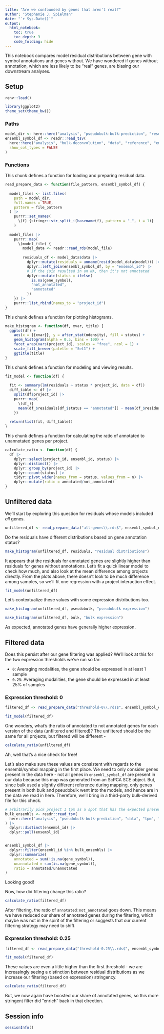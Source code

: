 ```yaml
---
title: "Are we confounded by genes that aren't real?"
author: "Stephanie J. Spielman"
date: "`r Sys.Date()`"
output:
  html_notebook:
    toc: true
    toc_depth: 3
    code_folding: hide
---
```


This notebook compares model residual distributions between gene with symbol annotations and genes without. 
We have wondered if genes without annotation, which are less likely to be "real" genes, are biasing our downstream analyses.


## Setup


```r
renv::load()

library(ggplot2)
theme_set(theme_bw())
```

### Paths

```r
model_dir <- here::here("analysis", "pseudobulk-bulk-prediction", "results", "models")
ensembl_symbol_df <- readr::read_tsv(
  here::here("analysis", "bulk-deconvolution", "data", "reference", "ensembl_symbol.tsv"), 
  show_col_types = FALSE
)
```

### Functions

This chunk defines a function for loading and preparing residual data.
```r
read_prepare_data <- function(file_pattern, ensembl_symbol_df) {
  
  model_files <- list.files(
    path = model_dir,
    full.names = TRUE,
    pattern = file_pattern
  ) |>
    purrr::set_names(
      \(f) {stringr::str_split_i(basename(f), pattern = "_", i = 1)}
    )
  
  model_files |>
    purrr::map(
      \(model_file) {
        model_data <- readr::read_rds(model_file)
        
        residuals_df <- model_data$data |> 
          dplyr::mutate(residuals = unname(resid(model_data$model))) |> 
          dplyr::left_join(ensembl_symbol_df, by = "ensembl_id") |>
          # If the join resulted in an NA, then it's not annotated
          dplyr::mutate(status = ifelse(
            is.na(gene_symbol), 
            "not_annotated", 
            "annotated"
          ))
    }) |>
    purrr::list_rbind(names_to = "project_id")
}
```

This chunk defines a function for plotting histograms.
```r
make_histogram <- function(df, xvar, title) {
  ggplot(df) +
    aes(x = {{xvar}}, y = after_stat(ndensity), fill = status) + 
    geom_histogram(alpha = 0.5, bins = 100) +
    facet_wrap(vars(project_id), scales = "free", ncol = 1) +
    scale_fill_brewer(palette = "Set1") +
    ggtitle(title)  
}
```

This chunk defines a function for modeling and viewing results.
```r
fit_model <- function(df) {
    
  fit <- summary(lm(residuals ~ status * project_id, data = df))
  diff_table <- df |>
    split(df$project_id) |>
    purrr::map(
      \(df_){
      mean(df_$residuals[df_$status == "annotated"]) - mean(df_$residuals[df_$status == "not_annotated"])
    })
  
  return(list(fit, diff_table))
}
```

This chunk defines a function for calculating the ratio of annotated to unannotated genes per project.
```r
calculate_ratio <- function(df) {
  df |>
    dplyr::select(project_id, ensembl_id, status) |>
    dplyr::distinct() |>
    dplyr::group_by(project_id) |>
    dplyr::count(status) |>
    tidyr::pivot_wider(names_from = status, values_from = n) |>
    dplyr::mutate(ratio = annotated/not_annotated)  
}
```

## Unfiltered data 

We'll start by exploring this question for residuals whose models included _all_ genes.


```r
unfiltered_df <- read_prepare_data("all-genes\\.rds$", ensembl_symbol_df) 
```


Do the residuals have different distributions based on gene annotation status?

```r
make_histogram(unfiltered_df, residuals, "residual distributions")
```


It appears that the residuals for annotated genes are slightly higher than residuals for genes without annotations.
Let's fit a quick linear model to check how much, and also look at the mean difference among projects directly.
From the plots above, there doesn't look to be much difference among samples, so we'll fit one regression with a project interaction effect.


```r
fit_model(unfiltered_df)
```

Let's contextualize these values with some expression distributions too.

```r
make_histogram(unfiltered_df, pseudobulk, "pseudobulk expression")
```

```r
make_histogram(unfiltered_df, bulk, "bulk expression")
```

As expected, annotated genes have generally higher expression.


## Filtered data

Does this persist after our gene filtering was applied?
We'll look at this for the two expression thresholds we've run so far:

* `0`: Averaging modalities, the gene should be expressed in at least 1 sample
* `0.25`: Averaging modalities, the gene should be expressed in at least 25% of samples

### Expression threshold: 0


```r
filtered_df <- read_prepare_data("threshold-0\\.rds$", ensembl_symbol_df) 
```

```r
fit_model(filtered_df)
```


One wonders, what's the ratio of annotated to not annotated genes for each version of the data (unfiltered and filtered)?
The unfiltered should be the same for all projects, but filtered will be different -

```r
calculate_ratio(unfiltered_df)
```

Ah, well that's a nice check for free!

Let's also make sure these values are consistent with regards to the ensembl/symbol mapping in the first place.
We need to only consider genes present in the data here - not all genes in `ensembl_symbol_df` are present in our data because this map was generated from an ScPCA SCE object.
But, since bulk used a slightly different reference during mapping, only genes present in both bulk and pseudobulk went into the models, and hence are in the data we read in here. 
Therefore, we'll bring in a third-party bulk-derived file for this check.

```r
# arbitrarily pick project 1 tpm as a spot that has the expected present IDs
bulk_ensembls <- readr::read_tsv(
  here::here("analysis", "pseudobulk-bulk-prediction", "data", "tpm", "SCPCP000001_tpm.tsv")
) |>
  dplyr::distinct(ensembl_id) |>
  dplyr::pull(ensembl_id)


ensembl_symbol_df |>
  dplyr::filter(ensembl_id %in% bulk_ensembls) |>
  dplyr::summarize(
    annotated = sum(!is.na(gene_symbol)),
    unannotated = sum(is.na(gene_symbol)),
    ratio = annotated/unannotated
) 
```
Looking good!

Now, how did filtering change this ratio?

```r
calculate_ratio(filtered_df)
```

After filtering, the ratio of `annotated:not_annotated` goes down.
This means we have reduced our share of annotated genes during the filtering, which maybe was not in the spirit of the filtering or suggests that our current filtering strategy may need to shift.


### Expression threshold: 0.25

```r
filtered_df <- read_prepare_data("threshold-0.25\\.rds$", ensembl_symbol_df) 
```


```r
fit_model(filtered_df)
```

These values are even a little higher than the first threshold - we are increasingly seeing a distinction between residual distributions as we increase our filtering (based on expression) stringency.


```r
calculate_ratio(filtered_df)
```

But, we now again have boosted our share of annotated genes, so this more stringent filter did "enrich" back in that direction.

## Session info

```r
sessionInfo()
```